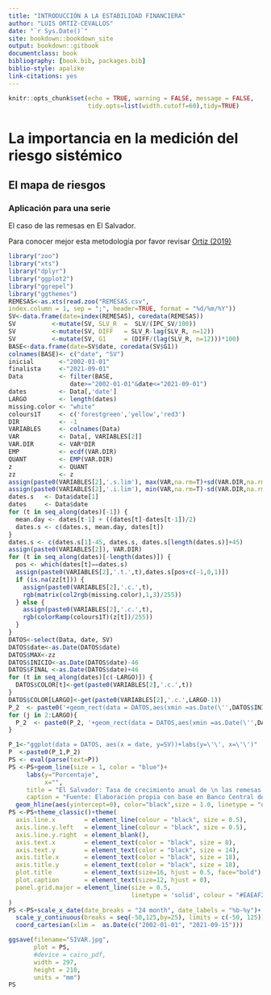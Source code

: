 ```yaml
--- 
title: "INTRODUCCIÓN A LA ESTABILIDAD FINANCIERA"
author: "LUIS ORTIZ-CEVALLOS"
date: "`r Sys.Date()`"
site: bookdown::bookdown_site
output: bookdown::gitbook
documentclass: book
bibliography: [book.bib, packages.bib]
biblio-style: apalike
link-citations: yes
---
```




```r
knitr::opts_chunk$set(echo = TRUE, warning = FALSE, message = FALSE,
                      tidy.opts=list(width.cutoff=60),tidy=TRUE)
```

#  La importancia en la medición del riesgo sistémico 


##  El mapa de riesgos

### Aplicación para una serie

El caso de las remesas en El Salvador.

Para conocer mejor esta metodología por favor revisar 
[Ortiz (2019)](http://www.secmca.org/wp-content/uploads/2019/05/Nota-Econ%C3%B3mica-Regional-No.-102.pdf)


```r
library("zoo")
library("xts")
library("dplyr")
library("ggplot2")
library("ggrepel")
library("ggthemes")
REMESAS<-as.xts(read.zoo("REMESAS.csv", 
index.column = 1, sep = ";", header=TRUE, format = "%d/%m/%Y"))
SV<-data.frame(date=index(REMESAS), coredata(REMESAS))
SV          <-mutate(SV, SLV_R  =  SLV/(IPC_SV/100))
SV          <-mutate(SV, DIFF   = SLV_R-lag(SLV_R, n=12))
SV          <-mutate(SV, G1     = (DIFF/(lag(SLV_R, n=12)))*100)
BASE<-data.frame(date=SV$date, coredata(SV$G1))
colnames(BASE)<- c("date", "SV")
inicial       <-"2002-01-01"
finalista     <-"2021-09-01"
Data          <- filter(BASE, 
                 date>="2002-01-01"&date<="2021-09-01")
dates         <- Data[,'date']
LARGO         <- length(dates)
missing.color <- "white"
colours1T     <- c('forestgreen','yellow','red3')
DIR           <- -1
VARIABLES     <- colnames(Data)
VAR           <- Data[, VARIABLES[2]]
VAR.DIR       <- VAR*DIR
EMP           <- ecdf(VAR.DIR)
QUANT         <- EMP(VAR.DIR)
z             <- QUANT
zz            <- z
assign(paste0(VARIABLES[2],'.s.lim'), max(VAR,na.rm=T)+sd(VAR.DIR,na.rm=T)/2)
assign(paste0(VARIABLES[2],'.i.lim'), min(VAR,na.rm=T)-sd(VAR.DIR,na.rm=T)/2)
dates.s   <- Data$date[1]
dates     <- Data$date
for (t in seq_along(dates)[-1]) {
  mean.day <- dates[t-1] + ((dates[t]-dates[t-1])/2)
  dates.s <- c(dates.s, mean.day, dates[t])
}
dates.s <- c(dates.s[1]-45, dates.s, dates.s[length(dates.s)]+45)
assign(paste0(VARIABLES[2]), VAR.DIR)
for (t in seq_along(dates)[-length(dates)]) {
  pos <- which(dates[t]==dates.s)
  assign(paste0(VARIABLES[2],'.t.',t),dates.s[pos+c(-1,0,1)])
  if (is.na(zz[t])) {
    assign(paste0(VARIABLES[2],'.c.',t),
    rgb(matrix(col2rgb(missing.color),1,3)/255))
  } else {
    assign(paste0(VARIABLES[2],'.c.',t),
    rgb(colorRamp(colours1T)(z[t])/255))
  }
}
DATOS<-select(Data, date, SV)
DATOS$date<-as.Date(DATOS$date)
DATOS$MAX<-zz
DATOS$INICIO<-as.Date(DATOS$date)-46
DATOS$FINAL <-as.Date(DATOS$date)+46
for (t in seq_along(dates)[c(-LARGO)]) {
  DATOS$COLOR[t]<-get(paste0(VARIABLES[2],'.c.',t))
}
DATOS$COLOR[LARGO]<-get(paste0(VARIABLES[2],'.c.',LARGO-1))
P_2  <- paste0('+geom_rect(data = DATOS,aes(xmin =as.Date(\'',DATOS$INICIO[1],'\'), xmax =as.Date(\'',DATOS$FINAL[1],'\'),ymin = -Inf, ymax = Inf),fill =\'',DATOS$COLOR[1],'\',alpha = 0.05, color=\'transparent\')')
for (j in 2:LARGO){
  P_2  <- paste0(P_2, '+geom_rect(data = DATOS,aes(xmin =as.Date(\'',DATOS$INICIO[j],'\'), xmax =as.Date(\'',DATOS$FINAL[j],'\'),ymin = -Inf, ymax = Inf),fill =\'',DATOS$COLOR[j],'\',alpha = 0.05, color=\'transparent\')')
}

P_1<-"ggplot(data = DATOS, aes(x = date, y=SV))+labs(y=\'\', x=\'\')"
P  <-paste0(P_1,P_2)
PS <- eval(parse(text=P))
PS <-PS+geom_line(size = 1, color = "blue")+
     labs(y="Porcentaje",
          x="",
     title = "El Salvador: Tasa de crecimiento anual de \n las remesas en términos reales y mapa de riesgo",
     caption = "Fuente: Elaboración propia con base en Banco Central de Reserva de El Salvador.")+
  geom_hline(aes(yintercept=0), color="black",size = 1.0, linetype = "dashed")
PS <-PS+theme_classic()+theme(
  axis.line.x        = element_line(colour = "black", size = 0.5),
  axis.line.y.left   = element_line(colour = "black", size = 0.5),
  axis.line.y.right  = element_blank(),
  axis.text.x        = element_text(color = "black", size = 8),
  axis.text.y        = element_text(color = "black", size = 14),
  axis.title.x       = element_text(color = "black", size = 18),
  axis.title.y       = element_text(color = "black", size = 18),
  plot.title         = element_text(size=16, hjust = 0.5, face="bold"),
  plot.caption       = element_text(size=12, hjust = 0),
  panel.grid.major = element_line(size = 0.5,
                                  linetype = 'solid', colour = "#EAEAF2")
)
PS <-PS+scale_x_date(date_breaks = "24 month", date_labels = "%b-%y")+
  scale_y_continuous(breaks = seq(-50,125,by=25), limits = c(-50, 125))+
  coord_cartesian(xlim =  as.Date(c("2002-01-01", "2021-09-15")))
```

```r
ggsave(filename="SIVAR.jpg",
       plot = PS,
       #device = cairo_pdf,
       width = 297,
       height = 210,
       units = "mm")
PS
```


